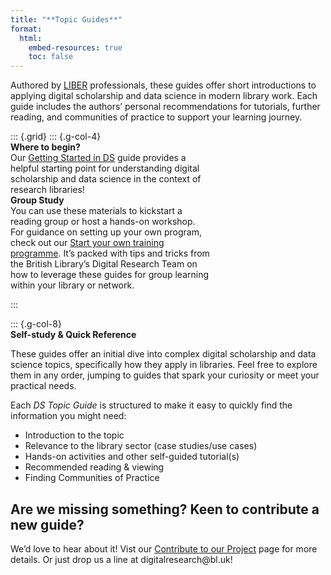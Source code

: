 ```yaml
---
title: "**Topic Guides**"
format:
  html:
    embed-resources: true
    toc: false
---
```

Authored by [LIBER](https://libereurope.eu/) professionals, these guides offer short introductions to applying digital scholarship and data science in modern library work. Each guide includes the authors' personal recommendations for tutorials, further reading, and communities of practice to support your learning journey.

::: {.grid}
::: {.g-col-4}
<div class="card text-white bg-primary mb-3" style="max-width: 20rem;">
  <div class="card-header">**Where to begin?**</div>
<div class="card-body">Our [Getting Started in DS](gettingstarted.qmd) guide provides a helpful starting point for understanding digital scholarship and data science in the context of research libraries! </div>
</div>

<div class="card text-white bg-secondary mb-3" style="max-width: 20rem;">
  <div class="card-header">**Group Study**</div>
  <div class="card-body">You can use these materials to kickstart a reading group or host a hands-on workshop. For guidance on setting up your own program, check out our [Start your own training programme](dstp.qmd). It's packed with tips and tricks from the British Library's Digital Research Team on how to leverage these guides for group learning within your library or network.</div>
</div>
:::

::: {.g-col-8}
<div class="card text-white bg-success mb-3">
  <div class="card-header">**Self-study & Quick Reference**</div>
  <div class="card-body">These guides offer an initial dive into complex digital scholarship and data science topics, specifically how they apply in libraries. Feel free to explore them in any order, jumping to guides that spark your curiosity or meet your practical needs.

Each _DS Topic Guide_ is structured to make it easy to quickly find the information you might need: 

- Introduction to the topic
- Relevance to the library sector (case studies/use cases)
- Hands-on activities and other self-guided tutorial(s)
- Recommended reading & viewing
- Finding Communities of Practice</div>
</div>

::: {.callout-tip collapse=true}
## Are we missing something? Keen to contribute a new guide?
We'd love to hear about it! Vist our [Contribute to our Project](https://libereurope.github.io/ds-topic-guides/contributing.html) page for more details. Or just drop us a line at digitalresearch@bl.uk! 
:::
